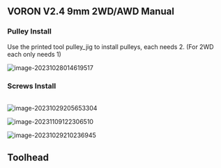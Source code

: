 ## VORON V2.4 9mm 2WD/AWD Manual






### Pulley Install 

Use the printed tool pulley_jig to install pulleys, each needs 2. (For 2WD each only needs 1)

![image-20231028014619517](https://img.mpx.wiki/i/2023/10/28/653bf76d84940.webp)

### Screws Install

###### 

![image-20231029205653304](https://img.mpx.wiki/i/2023/10/29/653e569a52de0.webp)

![image-20231109122306510](https://img.mpx.wiki/i/2023/11/09/654c5ed14bec3.webp)

![image-20231029210236945](https://img.mpx.wiki/i/2023/10/29/653e57f28ea26.webp)

## Toolhead



